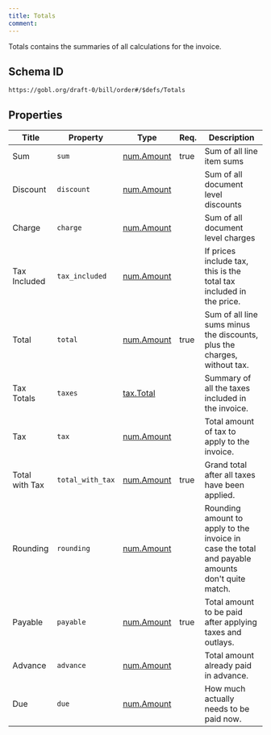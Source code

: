 ```yaml
---
title: Totals
comment: 
---
```


Totals contains the summaries of all calculations for the invoice.

## Schema ID

`https://gobl.org/draft-0/bill/order#/$defs/Totals`

## Properties

| Title          | Property         | Type                              | Req. | Description                                                                                      |
|----------------|------------------|-----------------------------------|------|--------------------------------------------------------------------------------------------------|
| Sum            | `sum`            | [num.Amount](/draft-0/num/amount) | true | Sum of all line item sums                                                                        |
| Discount       | `discount`       | [num.Amount](/draft-0/num/amount) |      | Sum of all document level discounts                                                              |
| Charge         | `charge`         | [num.Amount](/draft-0/num/amount) |      | Sum of all document level charges                                                                |
| Tax Included   | `tax_included`   | [num.Amount](/draft-0/num/amount) |      | If prices include tax, this is the total tax included in the price.                              |
| Total          | `total`          | [num.Amount](/draft-0/num/amount) | true | Sum of all line sums minus the discounts, plus the charges, without tax.                         |
| Tax Totals     | `taxes`          | [tax.Total](/draft-0/tax/total)   |      | Summary of all the taxes included in the invoice.                                                |
| Tax            | `tax`            | [num.Amount](/draft-0/num/amount) |      | Total amount of tax to apply to the invoice.                                                     |
| Total with Tax | `total_with_tax` | [num.Amount](/draft-0/num/amount) | true | Grand total after all taxes have been applied.                                                   |
| Rounding       | `rounding`       | [num.Amount](/draft-0/num/amount) |      | Rounding amount to apply to the invoice in case the total and payable amounts don't quite match. |
| Payable        | `payable`        | [num.Amount](/draft-0/num/amount) | true | Total amount to be paid after applying taxes and outlays.                                        |
| Advance        | `advance`        | [num.Amount](/draft-0/num/amount) |      | Total amount already paid in advance.                                                            |
| Due            | `due`            | [num.Amount](/draft-0/num/amount) |      | How much actually needs to be paid now.                                                          |

